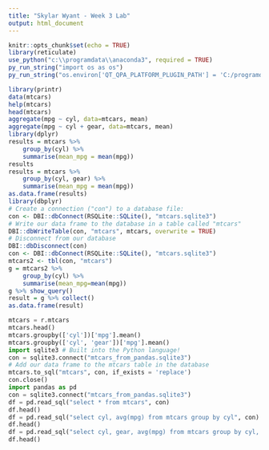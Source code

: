 ---
title: "Skylar Wyant - Week 3 Lab"
output: html_document
---

```{r setup, include=FALSE}
knitr::opts_chunk$set(echo = TRUE)
library(reticulate)
use_python("c:\\programdata\\anaconda3", required = TRUE)
py_run_string("import os as os")
py_run_string("os.environ['QT_QPA_PLATFORM_PLUGIN_PATH'] = 'C:/programdata/Anaconda3/Library/plugins/platforms'")
```

```{r}
library(printr)
data(mtcars)
help(mtcars)
head(mtcars)
aggregate(mpg ~ cyl, data=mtcars, mean)
aggregate(mpg ~ cyl + gear, data=mtcars, mean)
library(dplyr)
results = mtcars %>%
    group_by(cyl) %>%
    summarise(mean_mpg = mean(mpg))
results
results = mtcars %>%
    group_by(cyl, gear) %>%
    summarise(mean_mpg = mean(mpg))
as.data.frame(results)
library(dbplyr)
# Create a connection ("con") to a database file:
con <- DBI::dbConnect(RSQLite::SQLite(), "mtcars.sqlite3")
# Write our data frame to the database in a table called "mtcars"
DBI::dbWriteTable(con, "mtcars", mtcars, overwrite = TRUE)
# Disconnect from our database
DBI::dbDisconnect(con)
con <- DBI::dbConnect(RSQLite::SQLite(), "mtcars.sqlite3")
mtcars2 <- tbl(con, "mtcars")
g = mtcars2 %>% 
    group_by(cyl) %>%
    summarise(mean_mpg=mean(mpg))
g %>% show_query()
result = g %>% collect()
as.data.frame(result)
```


```{python}
mtcars = r.mtcars
mtcars.head()
mtcars.groupby(['cyl'])['mpg'].mean()
mtcars.groupby(['cyl', 'gear'])['mpg'].mean()
import sqlite3 # Built into the Python language!
con = sqlite3.connect("mtcars_from_pandas.sqlite3")
# Add our data frame to the mtcars table in the database
mtcars.to_sql("mtcars", con, if_exists = 'replace')
con.close()
import pandas as pd
con = sqlite3.connect("mtcars_from_pandas.sqlite3")
df = pd.read_sql("select * from mtcars", con)
df.head()
df = pd.read_sql("select cyl, avg(mpg) from mtcars group by cyl", con)
df.head()
df = pd.read_sql("select cyl, gear, avg(mpg) from mtcars group by cyl, gear", con)
df.head()
```








